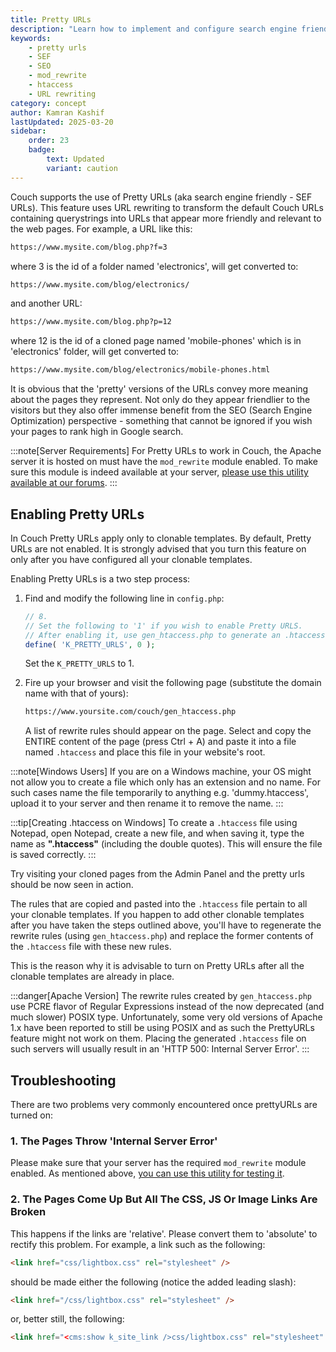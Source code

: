 ```yaml
---
title: Pretty URLs
description: "Learn how to implement and configure search engine friendly URLs in Couch"
keywords: 
    - pretty urls
    - SEF
    - SEO
    - mod_rewrite
    - htaccess
    - URL rewriting
category: concept
author: Kamran Kashif
lastUpdated: 2025-03-20
sidebar:
    order: 23
    badge:
        text: Updated
        variant: caution
---
```



Couch supports the use of Pretty URLs (aka search engine friendly - SEF URLs). This feature uses URL rewriting to transform the default Couch URLs containing querystrings into URLs that appear more friendly and relevant to the web pages. For example, a URL like this:

```txt title="Default URL"
https://www.mysite.com/blog.php?f=3
```

where 3 is the id of a folder named 'electronics', will get converted to:

```txt title="Pretty URL - Folder"
https://www.mysite.com/blog/electronics/
```

and another URL:

```txt title="Default URL with Page"
https://www.mysite.com/blog.php?p=12
```

where 12 is the id of a cloned page named 'mobile-phones' which is in 'electronics' folder, will get converted to:

```txt title="Pretty URL - Page"
https://www.mysite.com/blog/electronics/mobile-phones.html
```

It is obvious that the 'pretty' versions of the URLs convey more meaning about the pages they represent. Not only do they appear friendlier to the visitors but they also offer immense benefit from the SEO (Search Engine Optimization) perspective - something that cannot be ignored if you wish your pages to rank high in Google search.

:::note[Server Requirements]
For Pretty URLs to work in Couch, the Apache server it is hosted on must have the `mod_rewrite` module enabled.
To make sure this module is indeed available at your server, [please use this utility available at our forums](https://www.couchcms.com/forum/viewtopic.php?p=11832#p11832).
:::

## Enabling Pretty URLs

In Couch Pretty URLs apply only to clonable templates.
By default, Pretty URLs are not enabled. It is strongly advised that you turn this feature on only after you have configured all your clonable templates.

Enabling Pretty URLs is a two step process:

<Steps>

1. Find and modify the following line in `config.php`:

    ```php title="config.php"
    // 8.
    // Set the following to '1' if you wish to enable Pretty URLS.
    // After enabling it, use gen_htaccess.php to generate an .htaccess file and place it in the root folder of your site.
    define( 'K_PRETTY_URLS', 0 );
    ```

    Set the `K_PRETTY_URLS` to 1.

2. Fire up your browser and visit the following page (substitute the domain name with that of yours):

    ```txt title="Generate htaccess"
    https://www.yoursite.com/couch/gen_htaccess.php
    ```

    A list of rewrite rules should appear on the page. Select and copy the ENTIRE content of the page (press Ctrl + A) and paste it into a file named `.htaccess` and place this file in your website's root.

</Steps>

:::note[Windows Users]
If you are on a Windows machine, your OS might not allow you to create a file which only has an extension and no name. For such cases name the file temporarily to anything e.g. 'dummy.htaccess', upload it to your server and then rename it to remove the name.
:::

:::tip[Creating .htaccess on Windows]
To create a `.htaccess` file using Notepad, open Notepad, create a new file, and when saving it, type the name as **".htaccess"** (including the double quotes). This will ensure the file is saved correctly.
:::

Try visiting your cloned pages from the Admin Panel and the pretty urls should be now seen in action.

The rules that are copied and pasted into the `.htaccess` file pertain to all your clonable templates. If you happen to add other clonable templates after you have taken the steps outlined above, you'll have to regenerate the rewrite rules (using `gen_htaccess.php`) and replace the former contents of the `.htaccess` file with these new rules.

This is the reason why it is advisable to turn on Pretty URLs after all the clonable templates are already in place.

:::danger[Apache Version]
The rewrite rules created by `gen_htaccess.php` use PCRE flavor of Regular Expressions instead of the now deprecated (and much slower) POSIX type. Unfortunately, some very old versions of Apache 1.x have been reported to still be using POSIX and as such the PrettyURLs feature might not work on them. Placing the generated `.htaccess` file on such servers will usually result in an 'HTTP 500: Internal Server Error'.
:::

## Troubleshooting

There are two problems very commonly encountered once prettyURLs are turned on:

### 1. The Pages Throw 'Internal Server Error'

Please make sure that your server has the required `mod_rewrite` module enabled. As mentioned above, [you can use this utility for testing it](https://www.couchcms.com/forum/viewtopic.php?p=11832#p11832).

### 2. The Pages Come Up But All The CSS, JS Or Image Links Are Broken

This happens if the links are 'relative'. Please convert them to 'absolute' to rectify this problem.
For example, a link such as the following:

```html title="Relative Path"
<link href="css/lightbox.css" rel="stylesheet" />
```

should be made either the following (notice the added leading slash):

```html title="Absolute Path" ins=""/"
<link href="/css/lightbox.css" rel="stylesheet" />
```

or, better still, the following:

```html title="Dynamic Path" ins="<cms:show k_site_link />"
<link href="<cms:show k_site_link />css/lightbox.css" rel="stylesheet" />
```
